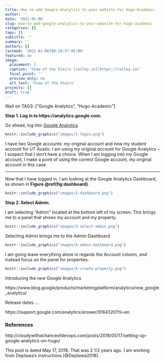 ```yaml
---
title: How to add Google Analytics to your website for Hugo-Academic
author: ''
date: '2021-01-06'
slug: how-to-add-google-analytics-to-your-website-for-hugo-academic
categories: []
tags: []
subtitle: ''
summary: ''
authors: []
lastmod: '2021-01-06T09:18:57-05:00'
featured: no
image:
  placement: 1
  caption: 'View of the Stairs [railey.io](https://railey.io)'
  focal_point: ''
  preview_only: no
  alt_text: 'View of the Stairs'
projects: []
draft: true
---
```

Wait on TAGS: ["Google Analytics", "Hugo-Academic"]

**Step 1. Log in to https://analytics.google.com.**

Go ahead, log into [Google Analytics](https://analytics.google.com). 

```r
knitr::include_graphics("images/1-login.png")
```

I have two Google accounts: my original account and now my student account for UT Austin. I am using my original account for Google Analytics -- I suspect that I don't have a choice. When I am logging into my Google account, I make a point of using the correct Google account, my original account in this case.

----

Now that I have logged in, I am looking at the Google Analytics Dashboard, as shown in **Figure \@ref(fig:dashboard)**.

```r
knitr::include_graphics("images/2-dashboard.png")
```

**Step 2. Select Admin.**

I am selecting "Admin" located at the bottom left of my screen. This brings me to a panel that shows my account and my property.

```r
knitr::include_graphics("images/3-select-admin.png")
```

Selecting Admin brings me to the Admin Dashboard

```r
knitr::include_graphics("images/4-admin-dashboard.png")
```

I am going leave everything alone in regards the Account column, and instead focus on the panel for properties.

```r
knitr::include_graphics("images/5-create-property.png")
```

Introducing the *new* Google Analytics

https://www.blog.google/products/marketingplatform/analytics/new_google_analytics/


Release dates ...

https://support.google.com/analytics/answer/9164320?hl=en

### References

http://cloudywithachanceofdevops.com/posts/2018/05/17/setting-up-google-analytics-on-hugo/

This post is dated May 17, 2018. That was 2 1/2 years ago. I am working from Deptawa's instructions [@Deptawa2018].
